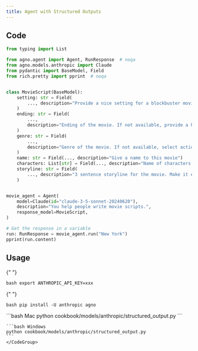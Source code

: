 ```yaml
---
title: Agent with Structured Outputs
---
```


## Code

```python cookbook/models/anthropic/structured_output.py
from typing import List

from agno.agent import Agent, RunResponse  # noqa
from agno.models.anthropic import Claude
from pydantic import BaseModel, Field
from rich.pretty import pprint  # noqa


class MovieScript(BaseModel):
    setting: str = Field(
        ..., description="Provide a nice setting for a blockbuster movie."
    )
    ending: str = Field(
        ...,
        description="Ending of the movie. If not available, provide a happy ending.",
    )
    genre: str = Field(
        ...,
        description="Genre of the movie. If not available, select action, thriller or romantic comedy.",
    )
    name: str = Field(..., description="Give a name to this movie")
    characters: List[str] = Field(..., description="Name of characters for this movie.")
    storyline: str = Field(
        ..., description="3 sentence storyline for the movie. Make it exciting!"
    )


movie_agent = Agent(
    model=Claude(id="claude-3-5-sonnet-20240620"),
    description="You help people write movie scripts.",
    response_model=MovieScript,
)

# Get the response in a variable
run: RunResponse = movie_agent.run("New York")
pprint(run.content)
```

## Usage

<Steps>
  <Snippet file="create-venv-step.mdx" />

{" "}

<Step title="Set your API key">```bash export ANTHROPIC_API_KEY=xxx ```</Step>

{" "}

<Step title="Install libraries">```bash pip install -U anthropic agno ```</Step>

  <Step title="Run Agent">
    <CodeGroup>
    ```bash Mac
    python cookbook/models/anthropic/structured_output.py
    ```

    ```bash Windows
    python cookbook/models/anthropic/structured_output.py
    ```
    </CodeGroup>

  </Step>
</Steps>
